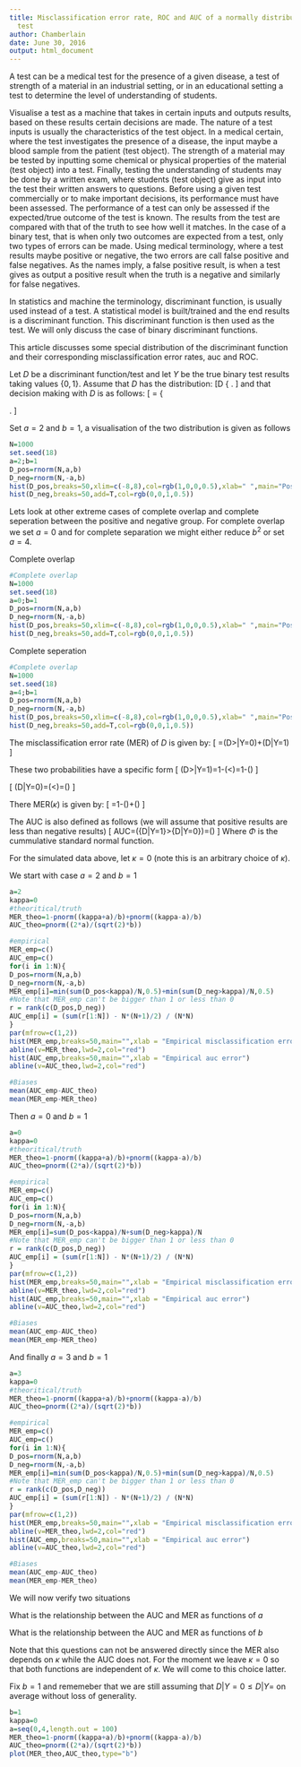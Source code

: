 ```yaml
---
title: Misclassification error rate, ROC and AUC of a normally distributed prognostic
  test
author: Chamberlain
date: June 30, 2016
output: html_document
---
```


A test can be a medical test for the presence of a given disease, a test of strength of a material in an industrial setting, or in an educational setting a test to determine the level of understanding of students.  


Visualise a test as a machine that takes in certain inputs and outputs results, based on these results certain decisions are made. The nature of a test inputs is usually the characteristics of the test object. In a medical certain, where the test investigates the presence of a disease, the input maybe a blood sample from the patient (test object). The strength of a material may be tested by inputting some chemical or physical properties of the material (test object) into a test. Finally, testing the understanding of students may be done by a written exam, where students (test object) give as input into the test their written answers to questions. 
Before using a given test commercially or to make important decisions, its performance must have been assessed. The performance of a test can only be assessed if the expected/true outcome of the test is known.  The results from the test are compared with that of the truth to see how well it matches.  In the case of a binary test, that is when only two outcomes are expected from a test, only two types of errors can be made. Using medical terminology, where a test results maybe positive or negative, the two errors are call false positive and false negatives. As the names imply, a false positive result, is when a test gives as output a positive result when the truth is a negative and similarly for false negatives. 


In statistics and machine the terminology, discriminant function, is usually used instead of a test.  A statistical model is built/trained and the end results is a discriminant function.   This discriminant function is then used as the test.  We will only discuss the case of binary discriminant functions.

This article discusses some special distribution of the discriminant function and their corresponding misclassification error rates, auc and ROC. 

Let $D$ be a discriminant function/test and let $Y$ be the true binary test results taking values $\{0,1\}$. Assume that $D$ has the distribution: 
\[D \sim \left\{
  \begin{array}{lr}
    N(a,b^2) & :Y = 1\\
    N(-a,b^2) & : Y=0 
  \end{array}
\right.
\]
and that decision making with $D$  is as follows:
\[\text{output} = \left\{
  \begin{array}{lr}
    1 & : D > \kappa\\
    0 & : D \leq \kappa\\
  \end{array}
\right.
\]

Set $a=2$ and $b=1$, a visualisation of the two distribution is given as follows
```r
N=1000
set.seed(18)
a=2;b=1
D_pos=rnorm(N,a,b)
D_neg=rnorm(N,-a,b)
hist(D_pos,breaks=50,xlim=c(-8,8),col=rgb(1,0,0,0.5),xlab=" ",main="Postive and negative")
hist(D_neg,breaks=50,add=T,col=rgb(0,0,1,0.5))

```


Lets look at other extreme cases of complete overlap and complete seperation between the positive and negative group. For complete overlap we set $a=0$ and for complete separation we might either reduce $b^2$ or set $a=4$.

Complete overlap

```r
#Complete overlap
N=1000
set.seed(18)
a=0;b=1
D_pos=rnorm(N,a,b)
D_neg=rnorm(N,-a,b)
hist(D_pos,breaks=50,xlim=c(-8,8),col=rgb(1,0,0,0.5),xlab=" ",main="Postive and negative")
hist(D_neg,breaks=50,add=T,col=rgb(0,0,1,0.5))

```

Complete seperation

```r
#Complete overlap
N=1000
set.seed(18)
a=4;b=1
D_pos=rnorm(N,a,b)
D_neg=rnorm(N,-a,b)
hist(D_pos,breaks=50,xlim=c(-8,8),col=rgb(1,0,0,0.5),xlab=" ",main="Postive and negative")
hist(D_neg,breaks=50,add=T,col=rgb(0,0,1,0.5))

```


The misclassification error rate (MER) of $D$ is given by:
\[
\text{MER($\kappa$)}=\Pr(D>\kappa|Y=0)+\Pr(D\leq\kappa|Y=1)
\]

These two probabilities have a specific form
\[
\Pr(D>\kappa|Y=1)=1-\Pr(\frac{D+a}{b}<\frac{\kappa+a}{b})=1-\Phi(\frac{\kappa+a}{b})
\]

\[
\Pr(D\leq\kappa|Y=0)=\Pr(\frac{D-a}{b}<\frac{\kappa-a}{b})=\Phi(\frac{\kappa-a}{b})
\]

There MER($\kappa$) is given by:
\[
\text{MER($\kappa$)}=1-\Phi(\frac{\kappa+a}{b})+\Phi(\frac{\kappa-a}{b})
\]

The AUC is also defined as follows (we will assume that positive results are less than negative results)
\[
AUC=\Pr(\{D|Y=1\}>\{D|Y=0\})=\Phi\left(\frac{2a}{\sqrt{2}b}\right)
\]
Where $\Phi$ is the cummulative standard normal function.

For the simulated data above, let $\kappa=0$ (note this is an arbitrary choice of $\kappa$). 

We start with case $a=2$ and $b=1$
```r
a=2
kappa=0
#theoritical/truth
MER_theo=1-pnorm((kappa+a)/b)+pnorm((kappa-a)/b)
AUC_theo=pnorm((2*a)/(sqrt(2)*b))

#empirical
MER_emp=c()
AUC_emp=c()
for(i in 1:N){
D_pos=rnorm(N,a,b)
D_neg=rnorm(N,-a,b)
MER_emp[i]=min(sum(D_pos<kappa)/N,0.5)+min(sum(D_neg>kappa)/N,0.5)
#Note that MER_emp can't be bigger than 1 or less than 0
r = rank(c(D_pos,D_neg))  
AUC_emp[i] = (sum(r[1:N]) - N*(N+1)/2) / (N*N)
}
par(mfrow=c(1,2))
hist(MER_emp,breaks=50,main="",xlab = "Empirical misclassification error")
abline(v=MER_theo,lwd=2,col="red")
hist(AUC_emp,breaks=50,main="",xlab = "Empirical auc error")
abline(v=AUC_theo,lwd=2,col="red")
```

```r
#Biases
mean(AUC_emp-AUC_theo)
mean(MER_emp-MER_theo)


```

Then $a=0$ and $b=1$
```r
a=0
kappa=0
#theoritical/truth
MER_theo=1-pnorm((kappa+a)/b)+pnorm((kappa-a)/b)
AUC_theo=pnorm((2*a)/(sqrt(2)*b))

#empirical
MER_emp=c()
AUC_emp=c()
for(i in 1:N){
D_pos=rnorm(N,a,b)
D_neg=rnorm(N,-a,b)
MER_emp[i]=sum(D_pos<kappa)/N+sum(D_neg>kappa)/N
#Note that MER_emp can't be bigger than 1 or less than 0
r = rank(c(D_pos,D_neg))  
AUC_emp[i] = (sum(r[1:N]) - N*(N+1)/2) / (N*N)
}
par(mfrow=c(1,2))
hist(MER_emp,breaks=50,main="",xlab = "Empirical misclassification error")
abline(v=MER_theo,lwd=2,col="red")
hist(AUC_emp,breaks=50,main="",xlab = "Empirical auc error")
abline(v=AUC_theo,lwd=2,col="red")
```

```r
#Biases
mean(AUC_emp-AUC_theo)
mean(MER_emp-MER_theo)


```

And finally  $a=3$ and $b=1$
```r
a=3
kappa=0
#theoritical/truth
MER_theo=1-pnorm((kappa+a)/b)+pnorm((kappa-a)/b)
AUC_theo=pnorm((2*a)/(sqrt(2)*b))

#empirical
MER_emp=c()
AUC_emp=c()
for(i in 1:N){
D_pos=rnorm(N,a,b)
D_neg=rnorm(N,-a,b)
MER_emp[i]=min(sum(D_pos<kappa)/N,0.5)+min(sum(D_neg>kappa)/N,0.5)
#Note that MER_emp can't be bigger than 1 or less than 0
r = rank(c(D_pos,D_neg))  
AUC_emp[i] = (sum(r[1:N]) - N*(N+1)/2) / (N*N)
}
par(mfrow=c(1,2))
hist(MER_emp,breaks=50,main="",xlab = "Empirical misclassification error")
abline(v=MER_theo,lwd=2,col="red")
hist(AUC_emp,breaks=50,main="",xlab = "Empirical auc error")
abline(v=AUC_theo,lwd=2,col="red")
```


```r
#Biases
mean(AUC_emp-AUC_theo)
mean(MER_emp-MER_theo)


```
We will now verify two situations

What is the relationship between the AUC and MER as functions of $a$

What is the relationship between the AUC and MER as functions of $b$


Note that this questions can not be answered directly since the MER also depends on $\kappa$ while the AUC does not. For the moment we leave $\kappa=0$ so that both functions are independent of $\kappa$. We will come to this choice latter. 

Fix $b=1$ and rememeber that we are still assuming that $D|Y=0\leq D|Y=$ on average without loss of generality. 

```r
b=1
kappa=0
a=seq(0,4,length.out = 100)
MER_theo=1-pnorm((kappa+a)/b)+pnorm((kappa-a)/b)
AUC_theo=pnorm((2*a)/(sqrt(2)*b))
plot(MER_theo,AUC_theo,type="b")
```



